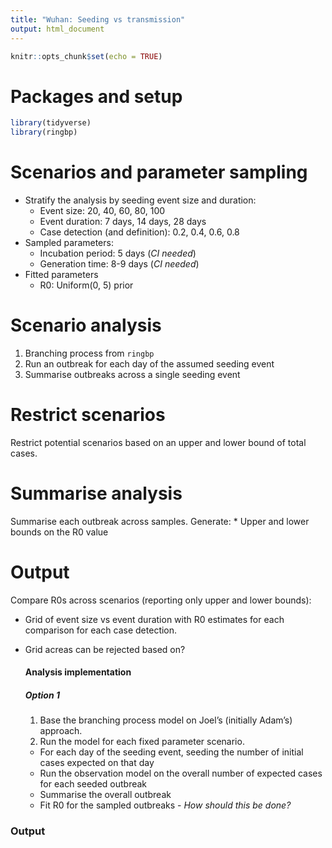 ```yaml
---
title: "Wuhan: Seeding vs transmission"
output: html_document
---
```


```r
knitr::opts_chunk$set(echo = TRUE)
```


# Packages and setup

```r
library(tidyverse)
library(ringbp)
```

# Scenarios and parameter sampling

* Stratify the analysis by seeding event size and duration:
  * Event size: 20, 40, 60, 80, 100
  * Event duration: 7 days, 14 days, 28 days
  * Case detection (and definition): 0.2, 0.4, 0.6, 0.8
* Sampled parameters:
  * Incubation period: 5 days (*CI needed*)
  * Generation time: 8-9 days (*CI needed*)
* Fitted parameters
  * R0: Uniform(0, 5) prior


# Scenario analysis

1. Branching process from `ringbp`
2. Run an outbreak for each day of the assumed seeding event
3. Summarise outbreaks across a single seeding event


# Restrict scenarios

Restrict potential scenarios based on an upper and lower bound of total cases.

# Summarise analysis

Summarise each outbreak across samples. Generate:
  * Upper and lower bounds on the R0 value
  
# Output

Compare R0s across scenarios (reporting only upper and lower bounds):

* Grid of event size vs event duration with R0 estimates for each comparison for each case detection.
* Grid acreas can be rejected based on?

  #### Analysis implementation

  ##### Option 1

  1. Base the branching process model on Joel's (initially Adam's) approach.
  2. Run the model for each fixed parameter scenario.
    * For each day of the seeding event, seeding the number of initial cases expected on that day
    * Run the observation model on the overall number of expected cases for each seeded outbreak
    * Summarise the overall outbreak
    * Fit R0 for the sampled outbreaks - *How should this be done?*


### Output

